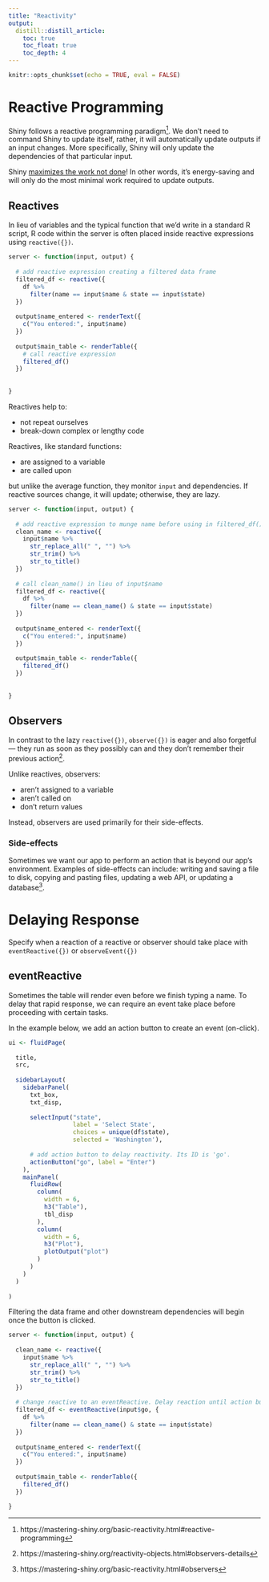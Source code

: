 ```yaml
---
title: "Reactivity"
output: 
  distill::distill_article:
    toc: true
    toc_float: true
    toc_depth: 4
---
```


```r
knitr::opts_chunk$set(echo = TRUE, eval = FALSE)
```

# Reactive Programming

Shiny follows a reactive programming paradigm[^1]. We don't need to command Shiny to update itself, rather, it will automatically update outputs if an input changes. More specifically, Shiny will only update the dependencies of that particular input. 

[^1]: https://mastering-shiny.org/basic-reactivity.html#reactive-programming

Shiny [maximizes the work not done](https://medium.com/lapis/reflection-on-principle-10-simplicity-the-art-of-maximizing-the-amount-of-work-not-done-is-99520e0654dc)! In other words, it's energy-saving and will only do the most minimal work required to update outputs.

## Reactives

In lieu of variables and the typical function that we'd write in a standard R script, R code within the server is often placed inside reactive expressions using `reactive({})`. 

```r
server <- function(input, output) {
  
  # add reactive expression creating a filtered data frame
  filtered_df <- reactive({
    df %>% 
      filter(name == input$name & state == input$state)
  })
  
  output$name_entered <- renderText({
    c("You entered:", input$name)
  })
  
  output$main_table <- renderTable({
    # call reactive expression
    filtered_df()
  })
  
  
}
```

Reactives help to:

  - not repeat ourselves
  - break-down complex or lengthy code

Reactives, like standard functions:

  - are assigned to a variable
  - are called upon

but unlike the average function, they monitor `input` and dependencies. If reactive sources change, it will update; otherwise, they are lazy.

```r
server <- function(input, output) {
  
  # add reactive expression to munge name before using in filtered_df()
  clean_name <- reactive({
    input$name %>% 
      str_replace_all(" ", "") %>% 
      str_trim() %>% 
      str_to_title()
  })
  
  # call clean_name() in lieu of input$name
  filtered_df <- reactive({
    df %>% 
      filter(name == clean_name() & state == input$state)
  })
  
  output$name_entered <- renderText({
    c("You entered:", input$name)
  })
  
  output$main_table <- renderTable({
    filtered_df()
  })
  
  
}
```

## Observers

In contrast to the lazy `reactive({})`, `observe({})` is eager and also forgetful — they run as soon as they possibly can and they don’t remember their previous action[^2].

[^2]: https://mastering-shiny.org/reactivity-objects.html#observers-details

Unlike reactives, observers:

  - aren't assigned to a variable
  - aren't called on
  - don't return values
  
Instead, observers are used primarily for their side-effects.

### Side-effects

Sometimes we want our app to perform an action that is beyond our app's environment. Examples of side-effects can include: writing and saving a file to disk, copying and pasting files, updating a web API, or updating a database[^3].

[^3]: https://mastering-shiny.org/basic-reactivity.html#observers

# Delaying Response

Specify when a reaction of a reactive or observer should take place with `eventReactive({})` or `observeEvent({})`

## eventReactive

Sometimes the table will render even before we finish typing a name. To delay that rapid response, we can require an event take place before proceeding with certain tasks. 

In the example below, we add an action button to create an event (on-click).

```r
ui <- fluidPage(
  
  title,
  src,
  
  sidebarLayout(
    sidebarPanel(
      txt_box,
      txt_disp,
      
      selectInput("state",
                  label = 'Select State',
                  choices = unique(df$state),
                  selected = 'Washington'),
      
      # add action button to delay reactivity. Its ID is 'go'.
      actionButton("go", label = "Enter")
    ),
    mainPanel(
      fluidRow(
        column(
          width = 6,
          h3("Table"),
          tbl_disp
        ),
        column(
          width = 6,
          h3("Plot"),
          plotOutput("plot")
        )
      )
    )
  )
  
)
```

Filtering the data frame and other downstream dependencies will begin once the button is clicked.

```r
server <- function(input, output) {
  
  clean_name <- reactive({
    input$name %>% 
      str_replace_all(" ", "") %>% 
      str_trim() %>% 
      str_to_title()
  })
  
  # change reactive to an eventReactive. Delay reaction until action button is clicked
  filtered_df <- eventReactive(input$go, {
    df %>% 
      filter(name == clean_name() & state == input$state)
  })
  
  output$name_entered <- renderText({
    c("You entered:", input$name)
  })
  
  output$main_table <- renderTable({
    filtered_df()
  })

}
```




